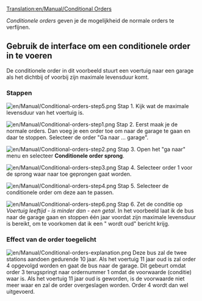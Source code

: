 [[Translation:en/Manual/Conditional Orders]]
{{nl/Vertaling|en/Manual/Conditional Orders|0}}
{{nl/Manual/Tutorial/Tutorial}}{{nl/Manual/Inhoudsopgave}}

''Conditionele orders'' geven je de mogelijkheid de normale orders te verfijnen.

== Gebruik de interface om een conditionele order in te voeren ==

De conditionele order in dit voorbeeld stuurt een voertuig naar een garage als het dichtbij of voorbij zijn maximale levensduur komt.
===Stappen===
[[File:en/Manual/Conditional-orders-step5.png|left]]
Stap 1.
Kijk wat de maximale levensduur van het voertuig is.

[[File:en/Manual/Conditional-orders-step1.png|left]]
Stap 2.
Eerst maak je de normale orders. Dan voeg je een order toe om naar de garage te gaan en daar te stoppen. Selecteer de order "Ga naar ... garage".

[[File:en/Manual/Conditional-orders-step2.png|left]]
Stap 3.
Open het "ga naar" menu en selecteer '''Conditionele order sprong'''.

[[File:en/Manual/Conditional-orders-step3.png|left]]
Stap 4.
Selecteer order 1 voor de sprong waar naar toe geprongen gaat worden.

[[File:en/Manual/Conditional-orders-step4.png|left]]
Stap 5.
Selecteer de conditionele order om deze aan te passen.


[[File:en/Manual/Conditional-orders-step6.png|left]]
Stap 6.
Zet de conditie op ''Voertuig leeftijd'' - ''is minder dan'' - ''een getal''. In het voorbeeld laat ik de bus naar de garage gaan en stoppen één jaar voordat zijn maximale levensduur is bereikt, om te voorkomen dat ik een "<Voertuig> wordt oud" bericht krijg.
<br clear="all" />

===Effect van de order toegelicht===
[[File:en/Manual/Conditional-orders-explanation.png|left]]
Deze bus zal de twee stations aandoen gedurende 10 jaar. Als het voertuig 11 jaar oud is zal order 4 opgevolgd worden en gaat de bus naar de garage.
Dit gebeurt omdat order 3 terugspringt naar ordernummer 1 omdat de voorwaarde (conditie) waar is. Als het voertuig 11 jaar oud is geworden, is de voorwaarde niet meer waar en zal de order overgeslagen worden. Order 4 wordt dan wel uitgevoerd.
